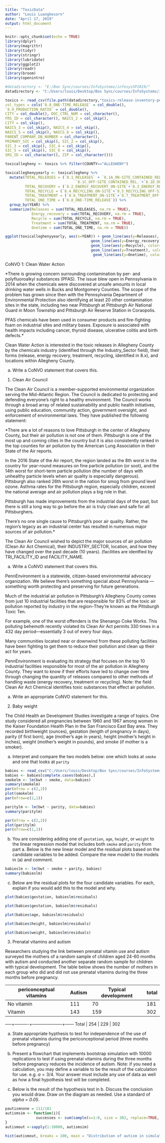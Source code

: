 ```yaml
---
title: "ToxicData"
author: "Louis Luangkesorn"
date: "April 17, 2019"
output: html_document
---
```


```r
knitr::opts_chunk$set(echo = TRUE)
library(dplyr)
library(magrittr)
library(tidyr)
library(stringr)
library(lubridate)
library(ggplot2)
library(readr)
library(broom)
library(openintro)

```
```r
#datadirectory <- "E:/Box Sync/courses/InfoSystems/infosysSP2019/"
datadirectory <- "C:/Users/louis/Desktop/Box Sync/courses/InfoSystems/infosysSP2019/"

toxics <- read_csv(file.path(datadirectory,"toxics-release-inventory-pennsylvania-1987-2015.csv"),
col_types = cols(`8.8_ONE-TIME_RELEASE` = col_double(),
`8.9_PRODUCTION_RATIO` = col_double(),
CITY = col_double(), DOC_CTRL_NUM = col_character(),
FRS_ID = col_character(), NAICS_2 = col_skip(),
CITY = col_skip(),
NAICS_3 = col_skip(), NAICS_4 = col_skip(),
NAICS_5 = col_skip(), NAICS_6 = col_skip(),
PARENT_COMPANY_DB_NUMBER = col_character(),
PRIMARY_SIC = col_skip(), SIC_2 = col_skip(),
SIC_3 = col_skip(), SIC_4 = col_skip(),
SIC_5 = col_skip(), SIC_6 = col_skip(),
SRS_ID = col_character(), ZIP = col_character()))

toxicallegheny <- toxics %>% filter(COUNTY=="ALLEGHENY")
```


```r
toxicalleghenyyearly <- toxicallegheny %>%
  mutate(TOTAL_RELEASES = (`8.1_RELEASES` + `8.1A_ON-SITE_CONTAINED_REL.`+ `8.1B_ON-SITE_OTHER_RELEASES` +
                                `8.1C_OFF-SITE_CONTAINED_REL.`+`8.1D_OFF-SITE_OTHER_RELEASES`),
         TOTAL_RECOVERY = (`8.2_ENERGY_RECOVERY_ON-SITE`+`8.3_ENERGY_RECOVERY_OFF-SITE`),
         TOTAL_RECYCLE = (`8.4_RECYCLING_ON-SITE`+`8.5_RECYCLING_OFF-SITE`),
         TOTAL_TREATMENT = (`8.6_TREATMENT_ON-SITE`+`8.7_TREATMENT_OFF-SITE`),
         TOTAL_ONE_TIME = (`8.8_ONE-TIME_RELEASE`)) %>%
  group_by(YEAR) %>%
  summarize(Releases = sum(TOTAL_RELEASES, na.rm = TRUE), 
            Energy_recovery = sum(TOTAL_RECOVERY, na.rm = TRUE),
            Recycle = sum(TOTAL_RECYCLE, na.rm = TRUE),
            Treatment = sum(TOTAL_TREATMENT, na.rm = TRUE),
            Onetime = sum(TOTAL_ONE_TIME, na.rm = TRUE))
```


```r
ggplot(toxicalleghenyyearly, aes(x=YEAR)) + geom_line(aes(y=Releases), color="black") +
                                       geom_line(aes(y=Energy_recovery), color="blue") +
                                       geom_line(aes(y=Recycle), color="green") +
                                       geom_line(aes(y=Treatment), color="purple") +
                                        geom_line(aes(y=Onetime), color="red")

```


CoNVO 1:  Clean Water Action

*There is growing concern surrounding contamination by per- and polyfluoroalkyl substances (PFAS). The issue blew open in Pennsylvania in 2014 when the chemicals were discovered at unsafe amounts in local drinking water wells in Bucks and Montgomery Counties. The scope of the problem has grown since then with the Pennsylvania Department of Environmental Protection also identifying at least 20 other contamination sites in the state, including two near Pittsburgh at Pittsburgh Air National Guard in Moon Township and Pittsburgh Air Reserve Station in Coraopolis.

PFAS chemicals have been used in consumer products and fire-fighting foam on industrial sites and military bases. Exposure is associated with health impacts including cancer, thyroid disease, ulcerative colitis and birth defects.*

Clean Water Action is interested in the toxic releases in Allegheny County by the chemicals industry (identified through the Industry_Sector field), their forms (release, energy recovery, treatment, recycling, identified in 8.x), and locations within Allegheny County.

a. Write a CoNVO statement that covers this.

1. Clean Air Council

The Clean Air Council is a member-supported environmental organization serving the Mid-Atlantic Region. The Council is dedicated to protecting and defending everyone’s right to a healthy environment. The Council works through a broad array of related sustainability and public health initiatives, using public education, community action, government oversight, and enforcement of environmental laws.  They have published the following statement:

*There are a lot of reasons to love Pittsburgh in the center of Allegheny County, but their air pollution is not one of them. Pittsburgh is one of the most up and coming cities in the country but it is also consistently ranked in the top counties for air pollution by the American Lung Association in their State of the Air reports.

In the 2016 State of the Air report, the region landed as the 8th worst in the country for year-round measures on fine particle pollution (or soot), and the 14th worst for short-term particle pollution (the number of days with unhealthy particle levels when air quality is especially dangerous). Pittsburgh also ranked 26th worst in the nation for smog from ground level ozone. Asthma rates for the Pittsburgh region, especially children, exceed the national average and air pollution plays a big role in that.

Pittsburgh has made improvements from the industrial days of the past, but there is still a long way to go before the air is truly clean and safe for all Pittsburghers.

There’s no one single cause to Pittsburgh’s poor air quality. Rather, the region’s legacy as an industrial center has resulted in numerous major sources of air pollution.*

The Clean Air Council wished to depict the major sources of air pollution (Clean Air Act Chemical), their INDUSTRY_SECTOR, location, and how they have changed over the past decade (10 years). (facilities are identfied by TRI_FACILITY_ID and FACILITY_NAME.


a. Write a CoNVO statement that covers this.

PennEnvironment is a statewide, citizen-based environmental advocacy organization. We believe there’s something special about Pennsylvania — something worth protecting and preserving for future generations. 

Much of the industrial air pollution in Pittsburgh’s Allegheny County comes from just 10 industrial facilities that are responsible for 83% of the toxic air pollution reported by industry in the region--They’re known as the Pittsburgh Toxic Ten.

For example, one of the worst offenders is the Shenango Coke Works. This polluting behemoth recently violated its Clean Air Act permits 330 times in a 432 day period—essentially 3 out of every four days.

Many communities located near or downwind from these polluting facilities have been fighting to get them to reduce their pollution and clean up their act for years. 

PennEnvironment is evaluating its strategy that focuses on the top 10 industrial facilities responsible for most of the air pollution in Allegheny County. They want to know if their efforts have led to change over time through changing the quantity of releases compared to other methods of handling waste (energy recovery, treatment or recycling). Note: the field Clean Air Act Chemical identifies toxic substances that effect air pollution.

a.  Write an appropriate CoNVO statement for this.

2.  Baby weight

The Child Health an Development Studies investigate a range of topics. One study considered all pregnancies between 1960 and 1967 among women in the Kaiser Foundation Health Plan in the San Francisco East Bay area. They recorded birthweight (ounces), gestation (length of pregnancy in days), parity (if first born), age (mother's age in years), height (mother's height in inches),  weight (mother's weight in pounds), and smoke (if mother is a smoker).

a. Interpret and compare the two models below: one which looks at `smoke` and one that looks at `parity`

```r
babies <- read_csv("C:/Users/louis/Desktop/Box Sync/courses/InfoSystems/os3_data/Ch 8 Exercise Data/babies.csv")
babies <- babies[complete.cases(babies),]
smokelm <- lm(bwt ~ smoke, data=babies)
summary(smokelm)
par(mfrow = c(2,2))
plot(smokelm)
par(mfrow=c(1,1))
```

```r
paritylm <- lm(bwt ~ parity, data=babies)
summary(paritylm)

par(mfrow = c(2,2))
plot(paritylm)
par(mfrow=c(1,1))
```

b. You are considering adding one of `gestation`, `age`, `height`, or `weight` to the linear regression model that includes both `smoke` and `parity` from part a. Below is the new linear model and the residual plots based on the candidate variables to be added.  Compare the new model to the models in (a) and comment.

```r
babieslm <- lm(bwt ~ smoke + parity, babies)
summary(babieslm)
```

c. Below are the residual plots for the four candidate variables.  For each, explain if you would add this to the model and why.

```r
plot(babies$gestation, babieslm$residuals)
```

```r
plot(babies$gestation, babieslm$residuals)
```

```r
plot(babies$age, babieslm$residuals)
```

```r
plot(babies$height, babieslm$residuals)
```

```r
plot(babies$weight, babieslm$residuals)
```


3. Prenatal vitamins and autism

Researchers studying the link between prenatal vitamin use and autism surveyed the mothers of a random sample of children aged 24-60 months with autism and conducted another separate random sample for children with typical development. The table below shows the number of mothers in each group who did and did not use prenatal vitamins during the three months before pregnancy.

periconceptual vitamins  |  Autism  | Typical development | total
-----+----------+---------------------+------
No vitamin | 111 | 70 | 181
Vitamin | 143 | 159 | 302 
-----+----------+---------------------+------
Total | 254 | 229  | 302

a.  State appropriate hypthesis to test for independence of the use of prenatal vitamins during the periconceptional period (three months before pregnancy)

b. Present a flowchart that implements bootstrap simulation with 10000 replications to test if using prenatal vitamins during the three months before pregnancy reduces the incidence of autism.  Note: if you need a calculation, you may define a variable to be the result of the calculation for use. e.g. $a=3/4$.  Your answer must include any use of data as well as how a final hypothesis test will be completed.

c.  Below is the result of the hypothesis test in b.  Discuss the conclusion you would draw.  Draw on the diagram as needed. Use a standard of *alpha = 0.05*.

```r
pautismnone = 111/181
autismsim <- function(i){
              successes <- sum(sample(x=1:0, size = 302, replace=TRUE, prob=c(pautismnone, (1-pautismnone))))
}
autismout <-sapply(1:10000, autismsim)
```


```r
hist(autismout, breaks = 100, main = "Distribution of autism in simulation", xlab="Number of instances", xlim=c(120, 230))
```


